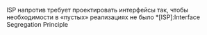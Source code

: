 ISP напротив требует проектировать интерфейсы так, чтобы необходимости в «пустых» реализациях не было
*[ISP]:Interface Segregation Principle
